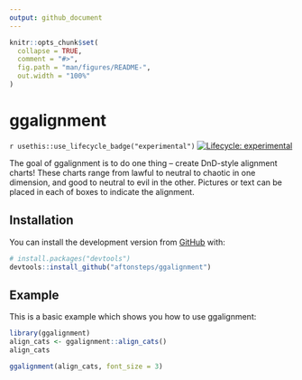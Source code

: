 ```yaml
---
output: github_document
---
```


<!-- README.md is generated from README.Rmd. Please edit that file -->

```r
knitr::opts_chunk$set(
  collapse = TRUE,
  comment = "#>",
  fig.path = "man/figures/README-",
  out.width = "100%"
)
```

# ggalignment

<!-- badges: start -->
`r usethis::use_lifecycle_badge("experimental")`
[![Lifecycle: experimental](https://img.shields.io/badge/lifecycle-experimental-orange.svg)](https://www.tidyverse.org/lifecycle/#experimental)
<!-- badges: end -->

The goal of ggalignment is to do one thing -- create DnD-style alignment charts! These charts range from lawful to neutral to chaotic in one dimension, and good to neutral to evil in the other. Pictures or text can be placed in each of boxes to indicate the alignment.

## Installation

You can install the development version from [GitHub](https://github.com/) with:

``` r
# install.packages("devtools")
devtools::install_github("aftonsteps/ggalignment")
```
## Example

This is a basic example which shows you how to use ggalignment:

```r
library(ggalignment)
align_cats <- ggalignment::align_cats()
align_cats
```

```r
ggalignment(align_cats, font_size = 3)
```
